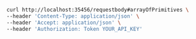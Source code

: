 ```bash showLineNumbers copy filename="Request Body Post Application Json Array Of Primitive usage example"
curl http://localhost:35456/requestbody#arrayOfPrimitives \
--header 'Content-Type: application/json' \
--header 'Accept: application/json' \
--header 'Authorization: Token YOUR_API_KEY'
```
